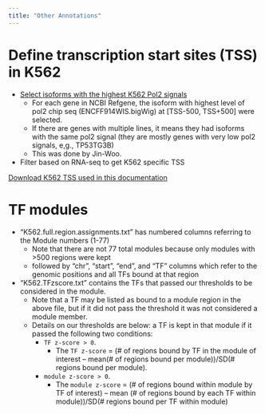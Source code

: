 ```yaml
---
title: "Other Annotations"
---
```


# Define transcription start sites (TSS) in K562

- [Select isoforms with the highest K562 Pol2 signals](https://github.com/Reilly-Lab-Yale/ENCODE-CRISPR/tree/main/Figure6/identifying_K562_TSS_TES_for_genebody_definition)
    - For each gene in NCBI Refgene, the isoform with highest level of pol2 chip seq (ENCFF914WIS.bigWig) at [TSS-500, TSS+500] were selected. 
    - If there are genes with multiple lines, it means they had isoforms with the same pol2 signal (they are mostly genes with very low pol2 signals, e,g., TP53TG3B) 
    - This was done by Jin-Woo.
- Filter based on RNA-seq to get K562 specific TSS

[Download K562 TSS used in this documentation](https://github.com/ReddyLab/Proj_ENCODE_FCC/tree/main/references/fcc_genome_tss)

# TF modules

- "K562.full.region.assignments.txt" has numbered columns referring to the Module numbers (1-77) 
    - Note that there are not 77 total modules because only modules with >500 regions were kept
    - followed by “chr”, “start”, “end”, and “TF” columns which refer to the genomic positions and all TFs bound at that region

- "K562.TFzscore.txt” contains the TFs that passed our thresholds to be considered in the module. 
    - Note that a TF may be listed as bound to a module region in the above file, but if it did not pass the threshold it was not considered a module member. 
    - Details on our thresholds are below: a TF is kept in that module if it passed the following two conditions:
        - `TF z-score > 0`. 
            - The `TF z-score` = (# of regions bound by TF in the module of interest – mean(# of regions bound per module))/SD(# regions bound per module). 
        - `module z-score > 0`. 
            - The `module z-score` = (# of regions bound within module by TF of interest) – mean (# of regions bound by each TF within module))/SD(# regions bound per TF within module)
